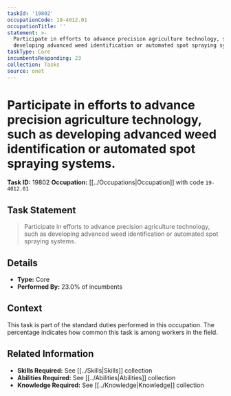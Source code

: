 ```yaml
---
taskId: '19802'
occupationCode: 19-4012.01
occupationTitle: ''
statement: >-
  Participate in efforts to advance precision agriculture technology, such as
  developing advanced weed identification or automated spot spraying systems.
taskType: Core
incumbentsResponding: 23
collection: Tasks
source: onet
---
```

# Participate in efforts to advance precision agriculture technology, such as developing advanced weed identification or automated spot spraying systems.

**Task ID:** 19802
**Occupation:** [[../Occupations|Occupation]] with code `19-4012.01`

## Task Statement

> Participate in efforts to advance precision agriculture technology, such as developing advanced weed identification or automated spot spraying systems.

## Details

- **Type:** Core
- **Performed By:** 23.0% of incumbents

## Context

This task is part of the standard duties performed in this occupation. The percentage indicates how common this task is among workers in the field.

## Related Information

- **Skills Required:** See [[../Skills|Skills]] collection
- **Abilities Required:** See [[../Abilities|Abilities]] collection
- **Knowledge Required:** See [[../Knowledge|Knowledge]] collection
